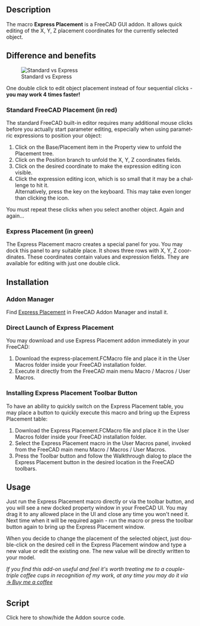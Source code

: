 <languages/>

<div lang="en" dir="ltr" class="mw-content-ltr">
{{Macro
|Name=Macro Express Placement
|Description=Display and quickly edit a selected object's placement coordinates directly or via expressions.
|Author=screeneroner
|Download=[https://raw.githubusercontent.com/screeneroner/fc-express-placement/master/fc-express-placement.FCMacro Express Placement]
|Version=1.0
|Date=2023-08-01
|FCVersion=Created and tested in 0.21
|Icon=Std_AxisCross_example.svg
}}
</div>

<div lang="en" dir="ltr" class="mw-content-ltr">
==Description==
</div>

<div lang="en" dir="ltr" class="mw-content-ltr">
The macro '''Express Placement''' is a FreeCAD GUI addon. It allows quick editing of the X, Y, Z placement coordinates for the currently selected object.
</div>

<div lang="en" dir="ltr" class="mw-content-ltr">
==Difference and benefits==
</div>

<div lang="en" dir="ltr" class="mw-content-ltr">
[[File:Standard vs express.png|alt=Standard vs Express|Standard vs Express]]
</div>

<div lang="en" dir="ltr" class="mw-content-ltr">
One double click to edit object placement instead of four sequential clicks - '''you may work 4 times faster!'''
</div>

<div lang="en" dir="ltr" class="mw-content-ltr">
===Standard FreeCAD Placement (in red)===
</div>

<div lang="en" dir="ltr" class="mw-content-ltr">
The standard FreeCAD built-in editor requires many additional mouse clicks before you actually start parameter editing, especially when using parametric expressions to position your object:
</div>

<div lang="en" dir="ltr" class="mw-content-ltr">
# Click on the Base/Placement item in the Property view to unfold the Placement tree.
# Click on the Position branch to unfold the X, Y, Z coordinates fields.
# Click on the desired coordinate to make the expression editing icon visible.
# Click the expression editing icon, which is so small that it may be a challenge to hit it. <br>Alternatively, press the {{KEY|&#61;}} key on the keyboard. This may take even longer than clicking the icon.
You must repeat these clicks when you select another object. Again and again...
</div>

<div lang="en" dir="ltr" class="mw-content-ltr">
===Express Placement (in green)===
</div>

<div lang="en" dir="ltr" class="mw-content-ltr">
The Express Placement macro creates a special panel for you. You may dock this panel to any suitable place. It shows three rows with X, Y, Z coordinates. These coordinates contain values and expression fields. They are available for editing with just one double click.
</div>

<div lang="en" dir="ltr" class="mw-content-ltr">
==Installation==
</div>

<div lang="en" dir="ltr" class="mw-content-ltr">
===Addon Manager===
</div>

<div lang="en" dir="ltr" class="mw-content-ltr">
Find [https://wiki.freecad.org/Macro_Express_Placement Express Placement] in FreeCAD Addon Manager and install it.
</div>

<div lang="en" dir="ltr" class="mw-content-ltr">
===Direct Launch of Express Placement===
</div>

<div lang="en" dir="ltr" class="mw-content-ltr">
You may download and use Express Placement addon immediately in your FreeCAD:
</div>

<div lang="en" dir="ltr" class="mw-content-ltr">
# Download the express-placement.FCMacro file and place it in the User Macros folder inside your FreeCAD installation folder.
# Execute it directly from the FreeCAD main menu Macro / Macros / User Macros.
</div>

<div lang="en" dir="ltr" class="mw-content-ltr">
===Installing Express Placement Toolbar Button===
</div>

<div lang="en" dir="ltr" class="mw-content-ltr">
To have an ability to quickly switch on the Express Placement table, you may place a button to quickly execute this macro and bring up the Express Placement table:
</div>

<div lang="en" dir="ltr" class="mw-content-ltr">
# Download the Express Placement.FCMacro file and place it in the User Macros folder inside your FreeCAD installation folder.
# Select the Express Placement macro in the User Macros panel, invoked from the FreeCAD main menu Macro / Macros / User Macros.
# Press the Toolbar button and follow the Walkthrough dialog to place the Express Placement button in the desired location in the FreeCAD toolbars.
</div>

<div lang="en" dir="ltr" class="mw-content-ltr">
==Usage==
</div>

<div lang="en" dir="ltr" class="mw-content-ltr">
Just run the Express Placement macro directly or via the toolbar button, and you will see a new docked property window in your FreeCAD UI. You may drag it to any allowed place in the UI and close any time you won't need it. Next time when it will be required again - run the macro or press the toolbar button again to bring up the Express Placement window.
</div>

<div lang="en" dir="ltr" class="mw-content-ltr">
When you decide to change the placement of the selected object, just double-click on the desired cell in the Express Placement window and type a new value or edit the existing one. The new value will be directly written to your model.
</div> 

<div lang="en" dir="ltr" class="mw-content-ltr">
''If you find this add-on useful and feel it's worth treating me to a couple-triple coffee cups in recognition of my work, at any time you may do it via [https://www.buymeacoffee.com/screeneroner ☕&nbsp;Buy&nbsp;me&nbsp;a&nbsp;coffee]''
</div>

<div lang="en" dir="ltr" class="mw-content-ltr">
==Script==
</div>

<div lang="en" dir="ltr" class="mw-content-ltr">
<span class="mw-customtoggle-codeBlock">Click here to show/hide the Addon source code.</span>
</div>
<div class="mw-collapsible mw-collapsed" id="mw-customcollapsible-codeBlock">
{{MacroCode|code=
<nowiki>
# -*- coding: utf-8 -*-
__Name__ = "Express Placement"
__Comment__ = "FreeCAD GUI addon that allow quick editing X,Y,Z coordinates of the selected object"
__Author__ = "screeneroner"
__Version__ = "1.0"
__Date__ = "2023-08-01"
__License__ = "GPL-3.0"
__Web__ = "https://wiki.freecad.org/Macro_Express_Placement"
__Wiki__ = "https://wiki.freecad.org/Macro_Express_Placement"
__Icon__ = "https://wiki.freecad.org/images/8/8f/Std_AxisCross_example.svg"
__Help__ = "Display and quickly edit selected object placement coordinates directly or via expressions"
__Status__ = "Working"
__Requires__ = "FreeCAD >= 0.19"
__Communication__ = "https://forum.freecad.org/memberlist.php?mode=viewprofile&u=60629"
#~~~~~~~~~~~~~~~~~~~~~~~~~~~~~~~~~~~~~~~~~~~~~~~~~~~~~~~~~~~~~~~~~~~~~~~~~~~~~~~~~~~~~


''' ~~~~~~~~~~~~~~~~~~~~~~~~~~~~~~~~~~~~~~~~~~~~~~~~~~~~~~~~~~~~~~~~~~~~~~~~~~~~~~~~~~~~~~~~~~~~~~~~~~~~~~
This macro is free software: you can redistribute it and/or modify it under the terms of the  
version 3 GNU General Public License as published by the Free Software Foundation. 
 
This program is distributed in the hope that it will be useful, but WITHOUT ANY WARRANTY without even  
the implied warranty of MERCHANTABILITY or FITNESS FOR A PARTICULAR PURPOSE.  
See the GNU General Public License for more details (https://www.gnu.org/licenses/gpl-3.0.html) 
 
WARNING TO USERS AND MODIFIERS 
 
This script contains "Buy me a coffee" links to honor the author's hard work and dedication in creating 
all the features present in this code. Removing or altering these links not only violates the GPL license 
but also disregards the significant effort put into making this script valuable for the community. 
 
If you find value in this script and would like to show appreciation to the author, 
kindly consider visiting the site below and treating the author to a few cups of coffee: 
                           https://www.buymeacoffee.com/screeneroner 
Your honor and gratitude is greatly appreciated.
~~~~~~~~~~~~~~~~~~~~~~~~~~~~~~~~~~~~~~~~~~~~~~~~~~~~~~~~~~~~~~~~~~~~~~~~~~~~~~~~~~~~~~~~~~~~~~~~~~~~~~ ''' 


import FreeCADGui as Gui
import FreeCAD as App
from PySide import QtGui, QtCore

# Define a function to create and display a table
def create_table():
    # Function to update the table with the selected object's data
    def update_table_with_selected_object():
        # Clear the table first
        clear_table()

        # Get the selected objects
        selection = Gui.Selection.getSelection()
        # If there's exactly one selected object
        if len(selection) == 1:
            selected_obj = selection[0]
            selected_object = selected_obj
            # Ensure the object isn't a spreadsheet
            if str(selected_obj.TypeId) != "Spreadsheet::Sheet":
                # Populate the table with the object's placement data
                populate_table_with_placement(selected_obj)
                # Store the selected object on the table widget
                table_widget.selected_object = selected_obj

    # Function to populate the table with an object's placement data
    def populate_table_with_placement(selected_obj):
        # Clear the table first
        clear_table()
    
        # Get the object's placement
        placement = selected_obj.Placement
        # Update each row of the table with the object's placement data
        for row in range(3):  # Limit to 3 instead of row_count
            value_widget = QtGui.QTableWidgetItem()
            value_widget.setText(str(getattr(placement.Base, ["x", "y", "z"][row])))
            table_widget.setItem(row, 0, value_widget)
    
        # Get the object's properties
        properties_list = selected_obj.ExpressionEngine
        # If the object has properties
        if properties_list is not None:
            # For each property that involves placement
            for prop in properties_list:
                if prop[0] in [".Placement.Base.x", ".Placement.Base.y", ".Placement.Base.z"]:
                    # Get the attribute's name
                    attribute = prop[0].split(".")[-1]
                    # Set the corresponding cell's value
                    expression_label = QtGui.QTableWidgetItem()
                    expression_label.setText(prop[1])
                    table_widget.setItem(["x", "y", "z"].index(attribute), 1, expression_label)
    
        # Add the new row with the support data
        support_label_widget = QtGui.QLabel(" ")
        support_link_widget = QtGui.QLabel( u'\u2615' + '  <a href="https://www.buymeacoffee.com/screeneroner">Buy me a coffee</a>  ')
        support_link_widget.setAlignment(QtCore.Qt.AlignRight | QtCore.Qt.AlignVCenter)
        support_link_widget.setTextFormat(QtCore.Qt.RichText)
        support_link_widget.setTextInteractionFlags(QtCore.Qt.TextBrowserInteraction)
        support_link_widget.setOpenExternalLinks(True)
                
        table_widget.setCellWidget(3, 0, support_label_widget)
        table_widget.setCellWidget(3, 1, support_link_widget)
    
        # Adjust the height of each row
        header = table_widget.horizontalHeader()
        header.setFixedHeight(24)  
        for row in range(row_count):
            table_widget.setRowHeight(row, 18)



    # Function to clear the table
    def clear_table():
        for row in range(row_count):
            for col in range(column_count):
                table_widget.takeItem(row, col)

    # Function to update the selected object's placement values based on edits to the table
    def update_values(row):
        item = table_widget.item(row, 0)
        if item is not None:
            # Get the edited text
            edited_text = item.text()
            # Get the label of the value that was edited
            value_label = ["x", "y", "z"][row]
            # Get the selected object
            selected_obj = table_widget.selected_object
            # Get the object's placement
            placement = selected_obj.Placement

            # If the edited text is not empty
            if edited_text != "":
                try:
                    # Try to convert the edited text to a float
                    edited_value = float(edited_text)
                    # Update the corresponding placement value
                    if value_label == "x":
                        placement.Base.x = edited_value
                    elif value_label == "y":
                        placement.Base.y = edited_value
                    elif value_label == "z":
                        placement.Base.z = edited_value
                except ValueError:
                    # If the text can't be converted to a float, print an error message
                    print("Invalid value entered. The value must be a valid number.")

                # Update the object's placement
                selected_obj.Placement = placement

                # Recompute the document to reflect the changes
                App.ActiveDocument.recompute()
                # print(f"Updated value: {edited_value} in row {row}, column 0")

                # Reselect the object to refresh the table data
                reselect_object(selected_obj)

    # Function to update the selected object's expression values based on edits to the table
    def update_expression(row):
        item = table_widget.item(row, 1)
        if item is not None:
            # Get the edited text
            edited_text = item.text()
            # Get the label of the expression that was edited
            expression_label = ["x", "y", "z"][row]
            # Get the selected object
            selected_obj = table_widget.selected_object
            # Get the attribute's name
            attribute = f".Placement.Base.{expression_label}"

            # Update the attribute's expression
            selected_obj.setExpression(attribute, edited_text if edited_text != "" else None)

            # Recompute the document to reflect the changes
            App.ActiveDocument.recompute()
            # print(f"Updated expression: {edited_text} in row {row}, column 1")

            # Reselect the object to refresh the table data
            reselect_object(selected_obj)

    # Function to reselect an object
    def reselect_object(selected_obj):
        # Clear the current selection
        Gui.Selection.clearSelection()
        # Add the selected object to the selection
        Gui.Selection.addSelection(selected_obj)

    # Define the table's dimensions
    row_count = 4
    column_count = 2

    # Create the table widget
    table_widget = QtGui.QTableWidget(row_count, column_count)
    table_widget.setHorizontalHeaderLabels(["Value", "Expression"])
    table_widget.setVerticalHeaderLabels(["x", "y", "z", " "])

    # Left align the headers
    header = table_widget.horizontalHeader()
    header.setDefaultAlignment(QtCore.Qt.AlignLeft)

    # Adjust columns to contents
    table_widget.setSizeAdjustPolicy(QtGui.QAbstractScrollArea.AdjustToContents)
    table_widget.resizeColumnsToContents()
    table_widget.resizeRowsToContents()

    table_widget.setShowGrid(False)

    # Assign a delegate to handle cell edits
    delegate = QtGui.QItemDelegate()
    table_widget.setItemDelegate(delegate)

    # Connect signals to handle cell edits
    delegate.commitData.connect(lambda: update_values(table_widget.currentRow()) if table_widget.currentColumn() == 0 else None)
    delegate.closeEditor.connect(
        lambda: update_expression(table_widget.currentRow()) if table_widget.currentColumn() == 1 else None
    )

    # Define a class to observe selection changes
    class SelectionObserver:
        # When an object is selected, update the table
        def addSelection(self, doc, obj, sub, pnt):
            update_table_with_selected_object()

        # When an object is deselected, update the table
        def removeSelection(self, doc, obj, sub):
            update_table_with_selected_object()

    # Create an instance of the observer class
    selection_observer = SelectionObserver()
    # Add the observer to the selection
    Gui.Selection.addObserver(selection_observer)

    # Update the table with the currently selected object's data
    update_table_with_selected_object()

    # Make the last column stretch to fill the remaining space
    table_widget.horizontalHeader().setStretchLastSection(True)

    # Get the main window
    mainWindow = Gui.getMainWindow()

    # Check if the dock widget already exists
    dock_widget = mainWindow.findChild(QtGui.QDockWidget, "ExpressPlacementWidget")

    # If the dock widget does not exist, create it
    if dock_widget is None:
        dock_widget = QtGui.QDockWidget("Express Placement")
        dock_widget.setObjectName("ExpressPlacementWidget")  # Assign an object name to the dock widget
        mainWindow.addDockWidget(QtCore.Qt.LeftDockWidgetArea, dock_widget)

    # Set the dock widget's widget to the table
    dock_widget.setWidget(table_widget)
    # Make sure the dock widget is visible
    dock_widget.setVisible(True)

# Create and display the table
create_table()
</nowiki>
}}
</div>